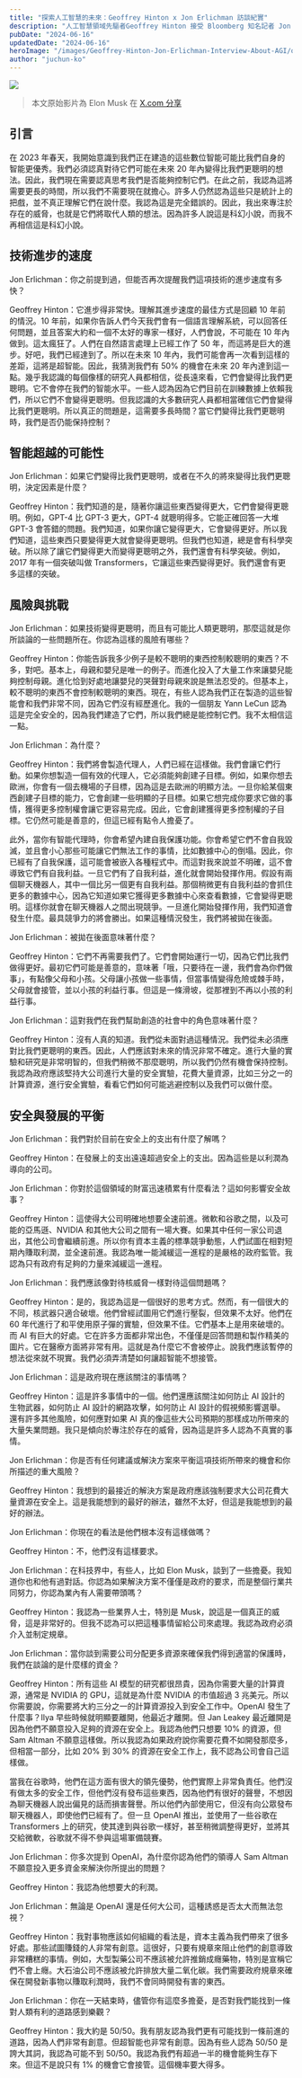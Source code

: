 ```yaml
---
title: "探索人工智慧的未來：Geoffrey Hinton x Jon Erlichman 訪談紀實"
description: "人工智慧領域先驅者Geoffrey Hinton 接受 Bloomberg 知名記者 Jon Erlichman 訪談討論對超級 AI 的思索與擔憂"
pubDate: "2024-06-16"
updatedDate: "2024-06-16"
heroImage: "/images/Geoffrey-Hinton-Jon-Erlichman-Interview-About-AGI/og.png"
author: "juchun-ko"
---
```


![](/images/Geoffrey-Hinton-Jon-Erlichman-Interview-About-AGI/og.png)

> 本文原始影片為 Elon Musk 在 [X.com 分享](https://x.com/elonmusk/status/1801976488251814048)

## 引言

在 2023 年春天，我開始意識到我們正在建造的這些數位智能可能比我們自身的智能更優秀。我們必須認真對待它們可能在未來 20 年內變得比我們更聰明的想法。因此，我們現在需要認真思考我們是否能夠控制它們。在此之前，我認為這將需要更長的時間，所以我們不需要現在就擔心。許多人仍然認為這些只是統計上的把戲，並不真正理解它們在說什麼。我認為這是完全錯誤的。因此，我出來專注於存在的威脅，也就是它們將取代人類的想法。因為許多人說這是科幻小說，而我不再相信這是科幻小說。

## 技術進步的速度

Jon Erlichman：你之前提到過，但能否再次提醒我們這項技術的進步速度有多快？

Geoffrey Hinton：它進步得非常快。理解其進步速度的最佳方式是回顧 10 年前的情況。10 年前，如果你告訴人們今天我們會有一個語言理解系統，可以回答任何問題，並且答案大約和一個不太好的專家一樣好，人們會說，不可能在 10 年內做到。這太瘋狂了。人們在自然語言處理上已經工作了 50 年，而這將是巨大的進步。好吧，我們已經達到了。所以在未來 10 年內，我們可能會再一次看到這樣的差距，這將是超智能。因此，我猜測我們有 50% 的機會在未來 20 年內達到這一點。幾乎我認識的每個像樣的研究人員都相信，從長遠來看，它們會變得比我們更聰明。它不會停在我們的智能水平。一些人認為因為它們目前在訓練數據上依賴我們，所以它們不會變得更聰明。但我認識的大多數研究人員都相當確信它們會變得比我們更聰明。所以真正的問題是，這需要多長時間？當它們變得比我們更聰明時，我們是否仍能保持控制？

## 智能超越的可能性

Jon Erlichman：如果它們變得比我們更聰明，或者在不久的將來變得比我們更聰明，決定因素是什麼？

Geoffrey Hinton：我們知道的是，隨著你讓這些東西變得更大，它們會變得更聰明。例如，GPT-4 比 GPT-3 更大，GPT-4 就聰明得多。它能正確回答一大堆 GPT-3 會答錯的問題。我們知道，如果你讓它變得更大，它會變得更好。所以我們知道，這些東西只要變得更大就會變得更聰明。但我們也知道，總是會有科學突破。所以除了讓它們變得更大而變得更聰明之外，我們還會有科學突破。例如，2017 年有一個突破叫做 Transformers，它讓這些東西變得更好。我們還會有更多這樣的突破。

## 風險與挑戰

Jon Erlichman：如果技術變得更聰明，而且有可能比人類更聰明，那麼這就是你所談論的一些問題所在。你認為這樣的風險有哪些？

Geoffrey Hinton：你能告訴我多少例子是較不聰明的東西控制較聰明的東西？不多，對吧。基本上，母親和嬰兒是唯一的例子。而進化投入了大量工作來讓嬰兒能夠控制母親。進化恰到好處地讓嬰兒的哭聲對母親來說是無法忍受的。但基本上，較不聰明的東西不會控制較聰明的東西。現在，有些人認為我們正在製造的這些智能會和我們非常不同，因為它們沒有經歷進化。我的一個朋友 Yann LeCun 認為這是完全安全的，因為我們建造了它們，所以我們總是能控制它們。我不太相信這一點。

Jon Erlichman：為什麼？

Geoffrey Hinton：我們將會製造代理人，人們已經在這樣做。我們會讓它們行動。如果你想製造一個有效的代理人，它必須能夠創建子目標。例如，如果你想去歐洲，你會有一個去機場的子目標，因為這是去歐洲的明顯方法。一旦你給某個東西創建子目標的能力，它會創建一些明顯的子目標。如果它想完成你要求它做的事情，獲得更多控制權會讓它更容易完成。因此，它會創建獲得更多控制權的子目標。它仍然可能是善意的，但這已經有點令人擔憂了。

此外，當你有智能代理時，你會希望內建自我保護功能。你會希望它們不會自我毀滅，並且會小心那些可能讓它們無法工作的事情，比如數據中心的倒塌。因此，你已經有了自我保護，這可能會被嵌入各種程式中。而這對我來說並不明確，這不會導致它們有自我利益。一旦它們有了自我利益，進化就會開始發揮作用。假設有兩個聊天機器人，其中一個比另一個更有自我利益。那個稍微更有自我利益的會抓住更多的數據中心，因為它知道如果它獲得更多數據中心來查看數據，它會變得更聰明。這樣你就會在聊天機器人之間出現競爭。一旦進化開始發揮作用，我們知道會發生什麼。最具競爭力的將會勝出。如果這種情況發生，我們將被拋在後面。

Jon Erlichman：被拋在後面意味著什麼？

Geoffrey Hinton：它們不再需要我們了。它們會開始運行一切，因為它們比我們做得更好。最初它們可能是善意的，意味著「哦，只要待在一邊，我們會為你們做事」，有點像父母和小孩。父母讓小孩做一些事情，但當事情變得危險或棘手時，父母就會接管，並以小孩的利益行事。但這是一條滑坡，從那裡到不再以小孩的利益行事。

Jon Erlichman：這對我們在我們幫助創造的社會中的角色意味著什麼？

Geoffrey Hinton：沒有人真的知道。我們從未面對過這種情況。我們從未必須應對比我們更聰明的東西。因此，人們應該對未來的情況非常不確定。進行大量的實驗和研究是非常明智的，但我們稍微不那麼聰明，所以我們仍然有機會保持控制。我認為政府應該堅持大公司進行大量的安全實驗，花費大量資源，比如三分之一的計算資源，進行安全實驗，看看它們如何可能逃避控制以及我們可以做什麼。

## 安全與發展的平衡

Jon Erlichman：我們對於目前在安全上的支出有什麼了解嗎？

Geoffrey Hinton：在發展上的支出遠遠超過安全上的支出。因為這些是以利潤為導向的公司。

Jon Erlichman：你對於這個領域的財富迅速積累有什麼看法？這如何影響安全故事？

Geoffrey Hinton：這使得大公司明確地想要全速前進。微軟和谷歌之間，以及可能的亞馬遜、NVIDIA 和其他大公司之間有一場大賽。如果其中任何一家公司退出，其他公司會繼續前進。所以你有資本主義的標準競爭動態，人們試圖在相對短期內賺取利潤，並全速前進。我認為唯一能減緩這一進程的是嚴格的政府監管。我認為只有政府有足夠的力量來減緩這一進程。

Jon Erlichman：我們應該像對待核威脅一樣對待這個問題嗎？

Geoffrey Hinton：是的，我認為這是一個很好的思考方式。然而，有一個很大的不同，核武器只適合破壞。他們曾經試圖用它們進行壓裂，但效果不太好。他們在 60 年代進行了和平使用原子彈的實驗，但效果不佳。它們基本上是用來破壞的。而 AI 有巨大的好處。它在許多方面都非常出色，不僅僅是回答問題和製作精美的圖片。它在醫療方面將非常有用。這就是為什麼它不會被停止。說我們應該暫停的想法從來就不現實。我們必須弄清楚如何讓超智能不想接管。

Jon Erlichman：這是政府現在應該關注的事情嗎？

Geoffrey Hinton：這是許多事情中的一個。他們還應該關注如何防止 AI 設計的生物武器，如何防止 AI 設計的網路攻擊，如何防止 AI 設計的假視頻影響選舉。還有許多其他風險，如何應對如果 AI 真的像這些大公司預期的那樣成功所帶來的大量失業問題。我只是傾向於專注於存在的威脅，因為這是許多人認為不真實的事情。

Jon Erlichman：你是否有任何建議或解決方案來平衡這項技術所帶來的機會和你所描述的重大風險？

Geoffrey Hinton：我想到的最接近的解決方案是政府應該強制要求大公司花費大量資源在安全上。這是我能想到的最好的辦法，雖然不太好，但這是我能想到的最好的辦法。

Jon Erlichman：你現在的看法是他們根本沒有這樣做嗎？

Geoffrey Hinton：不，他們沒有這樣要求。

Jon Erlichman：在科技界中，有些人，比如 Elon Musk，談到了一些擔憂。我知道你也和他有過對話。你認為如果解決方案不僅僅是政府的要求，而是整個行業共同努力，你認為業內有人需要帶頭嗎？

Geoffrey Hinton：我認為一些業界人士，特別是 Musk，說這是一個真正的威脅，這是非常好的。但我不認為可以把這種事情留給公司來處理。我認為政府必須介入並制定規章。

Jon Erlichman：當你談到需要公司分配更多資源來確保我們得到適當的保護時，我們在談論的是什麼樣的資金？

Geoffrey Hinton：所有這些 AI 模型的研究都很昂貴，因為你需要大量的計算資源，通常是 NVIDIA 的 GPU，這就是為什麼 NVIDIA 的市值超過 3 兆美元。所以你需要說，你需要將大約三分之一的計算資源投入到安全工作中。OpenAI 發生了什麼事？Ilya 早些時候就明顯要離開，他最近才離開。但 Jan Leakey 最近離開是因為他們不願意投入足夠的資源在安全上。我認為他們只想要 10% 的資源，但 Sam Altman 不願意這樣做。所以我認為如果政府說你需要花費不如開發那麼多，但相當一部分，比如 20% 到 30% 的資源在安全工作上，我不認為公司會自己這樣做。

當我在谷歌時，他們在這方面有很大的領先優勢，他們實際上非常負責任。他們沒有做太多的安全工作，但他們沒有發布這些東西，因為他們有很好的聲譽，不想因為聊天機器人說出偏見的話而損害聲譽。所以他們內部使用它，但沒有向公眾發布聊天機器人，即使他們已經有了。但一旦 OpenAI 推出，並使用了一些谷歌在 Transformers 上的研究，使其達到與谷歌一樣好，甚至稍微調整得更好，並將其交給微軟，谷歌就不得不參與這場軍備競賽。

Jon Erlichman：你多次提到 OpenAI，為什麼你認為他們的領導人 Sam Altman 不願意投入更多資金來解決你所提出的問題？

Geoffrey Hinton：我認為他想要大的利潤。

Jon Erlichman：無論是 OpenAI 還是任何大公司，這種誘惑是否太大而無法忽視？

Geoffrey Hinton：我對事物應該如何組織的看法是，資本主義為我們帶來了很多好處。那些試圖賺錢的人非常有創意。這很好，只要有規章來阻止他們的創意導致非常糟糕的事情。例如，大型製藥公司不應該被允許推銷成癮藥物，特別是宣稱它們不會上癮。大石油公司不應該被允許排放大量二氧化碳。我們需要政府規章來確保在開發新事物以賺取利潤時，我們不會同時開發有害的東西。

Jon Erlichman：你在一天結束時，儘管你有這麼多擔憂，是否對我們能找到一條對人類有利的道路感到樂觀？

Geoffrey Hinton：我大約是 50/50。我有朋友認為我們更有可能找到一條前進的道路，因為人們非常有創意。但超智能也非常有創意。因為有些人認為 50/50 是誇大其詞，我認為可能不到 50/50。我認為我們有超過一半的機會能夠生存下來。但這不是說只有 1% 的機會它會接管。這個機率要大得多。
